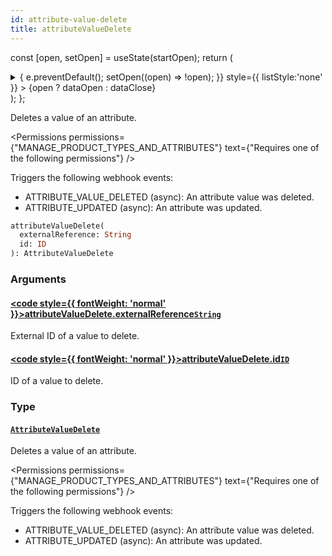 ```yaml
---
id: attribute-value-delete
title: attributeValueDelete
---
```






const [open, setOpen] = useState(startOpen);
return (
<details {...(open ? { open: true } : {})} className="details" style={{ border:'none', boxShadow:'none', background:'var(--ifm-background-color)' }}>
<summary
onClick={(e) => {
e.preventDefault();
setOpen((open) => !open);
}}
style={{ listStyle:'none' }} >
{open ? dataOpen : dataClose}
</summary>
{open && children}
</details>
);
};

Deletes a value of an attribute.


<Permissions permissions={"MANAGE_PRODUCT_TYPES_AND_ATTRIBUTES"} text={"Requires one of the following permissions"} />


Triggers the following webhook events:

- ATTRIBUTE_VALUE_DELETED (async): An attribute value was deleted.
- ATTRIBUTE_UPDATED (async): An attribute was updated.

```graphql
attributeValueDelete(
  externalReference: String
  id: ID
): AttributeValueDelete
```

### Arguments

#### [<code style={{ fontWeight: 'normal' }}>attributeValueDelete.<b>externalReference</b></code>](#)<Bullet />[`String`](../../../api-reference/miscellaneous/scalars/string.mdx) <Badge class="badge badge--secondary" text="scalar"/> <Badge class="badge badge--secondary" text="miscellaneous"/>

External ID of a value to delete.


<Badge text="Added in Saleor 3.10" class="badge badge--secondary margin-bottom--sm" />


#### [<code style={{ fontWeight: 'normal' }}>attributeValueDelete.<b>id</b></code>](#)<Bullet />[`ID`](../../../api-reference/miscellaneous/scalars/id.mdx) <Badge class="badge badge--secondary" text="scalar"/> <Badge class="badge badge--secondary" text="miscellaneous"/>

ID of a value to delete.

### Type

#### [`AttributeValueDelete`](../../../api-reference/attributes/objects/attribute-value-delete.mdx) <Badge class="badge badge--secondary" text="object"/> <Badge class="badge badge--secondary" text="attributes"/>

Deletes a value of an attribute.


<Permissions permissions={"MANAGE_PRODUCT_TYPES_AND_ATTRIBUTES"} text={"Requires one of the following permissions"} />


Triggers the following webhook events:

- ATTRIBUTE_VALUE_DELETED (async): An attribute value was deleted.
- ATTRIBUTE_UPDATED (async): An attribute was updated.

